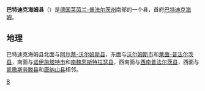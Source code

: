 {{德国县级行政单位
| 县徽图 =Image:Wappen Landkreis Bad Dürkheim.svg
| 在德国内的位置图 = Image:Lage des Landkreises Bad Dürkheim in Deutschland.png
| 所属联邦州 = 莱茵兰-普法尔茨州
| 所属行政区 = 
| 首府 = 巴特迪克海姆
| 面积 = 590
| 人口 = 132,671
| 统计时间 = 2019年12月31日
| 人口密度 = 227
| 汽车牌号 = DÜW
| 下设城镇 = 6个市、42个镇
| 政府地址 = Philipp-Fauth-Straße 11<br />67098 Bad Dürkheim
| 政府网站 = www.kreis-bad-duerkheim.de
| 在州内的位置图 = Image:Rhineland-Palatinate DÜW.svg
|}}

'''巴特迪克海姆县'''（{{Lang-de|Landkreis Bad Dürkheim}}）是[[德国|德国]][[莱茵兰-普法尔茨州|莱茵兰-普法尔茨州]]南部的一个县，首府[[巴特迪克海姆|巴特迪克海姆]]。

== 地理 ==
巴特迪克海姆县北面与[[阿尔蔡-沃尔姆斯县|阿尔蔡-沃尔姆斯县]]，东面与[[沃尔姆斯|沃尔姆斯市]]和[[莱茵-普法尔茨县|莱茵-普法尔茨县]]，南面与[[葡萄酒之路上的诺伊施塔特|诺伊施塔特市]]和[[南魏恩斯特拉瑟县|南魏恩斯特拉瑟县]]，西南面与[[西南普法尔茨县|西南普法尔茨县]]，西面与[[凯撒斯劳滕县|凯撒斯劳滕县]]和[[唐纳山县|唐纳山县]]相邻。

{{莱茵兰-普法尔茨州行政区划}}
{{Authority control}}
{{Germany-geo-stub}}

[[Category:莱茵兰-普法尔茨州的县|B]]